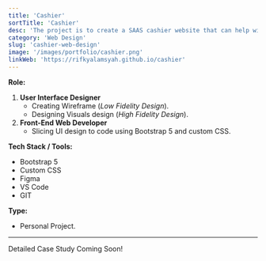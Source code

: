 ```yaml
---
title: 'Cashier'
sortTitle: 'Cashier'
desc: 'The project is to create a SAAS cashier website that can help with payments. Transform the traditional checkout experience into an efficient and innovative digital experience.'
category: 'Web Design'
slug: 'cashier-web-design'
image: '/images/portfolio/cashier.png'
linkWeb: 'https://rifkyalamsyah.github.io/cashier'
---
```


**Role:**

1. **User Interface Designer**
   - Creating Wireframe (*Low Fidelity Design*).
   - Designing Visuals design (*High Fidelity Design*).
2. **Front-End Web Developer**
   - Slicing UI design to code using Bootstrap 5 and custom CSS.

**Tech Stack / Tools:**

- Bootstrap 5
- Custom CSS
- Figma
- VS Code
- GIT

**Type:**

- Personal Project.

---

Detailed Case Study Coming Soon!
